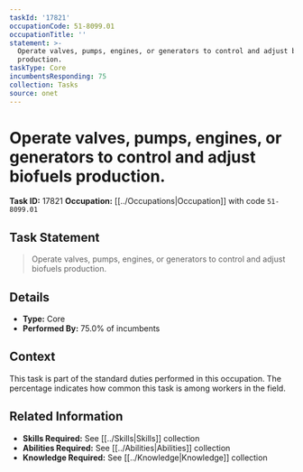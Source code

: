 ```yaml
---
taskId: '17821'
occupationCode: 51-8099.01
occupationTitle: ''
statement: >-
  Operate valves, pumps, engines, or generators to control and adjust biofuels
  production.
taskType: Core
incumbentsResponding: 75
collection: Tasks
source: onet
---
```

# Operate valves, pumps, engines, or generators to control and adjust biofuels production.

**Task ID:** 17821
**Occupation:** [[../Occupations|Occupation]] with code `51-8099.01`

## Task Statement

> Operate valves, pumps, engines, or generators to control and adjust biofuels production.

## Details

- **Type:** Core
- **Performed By:** 75.0% of incumbents

## Context

This task is part of the standard duties performed in this occupation. The percentage indicates how common this task is among workers in the field.

## Related Information

- **Skills Required:** See [[../Skills|Skills]] collection
- **Abilities Required:** See [[../Abilities|Abilities]] collection
- **Knowledge Required:** See [[../Knowledge|Knowledge]] collection
